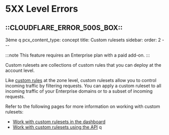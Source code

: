 <!doctype html>
<html>
  <head>
    <meta charset="utf-8" />
    <title>5XX Level Errors page</title>
  </head>
  <body>
    <h1>5XX Level Errors</h1>
    <h2>::CLOUDFLARE_ERROR_500S_BOX::</h2>
  </body>
</html>3ème q
pcx_content_type: concept
title: Custom rulesets
sidebar:
  order: 2
---

:::note
This feature requires an Enterprise plan with a paid add-on.
:::

Custom rulesets are collections of custom rules that you can deploy at the account level.

Like [custom rules](/waf/custom-rules/) at the zone level, custom rulesets allow you to control incoming traffic by filtering requests. You can apply a custom ruleset to all incoming traffic of your Enterprise domains or to a subset of incoming requests.

Refer to the following pages for more information on working with custom rulesets:

- [Work with custom rulesets in the dashboard](/waf/account/custom-rulesets/create-dashboard/)
- [Work with custom rulesets using the API](/waf/account/custom-rulesets/create-api/)
q
